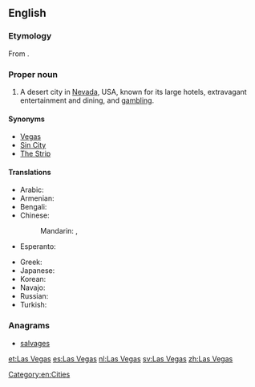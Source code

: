 ==English==
{{wikipedia}}

===Etymology===
From {{etyl|es}} {{term|las|lang=es}} {{term|vegas||the meadows|lang=es}}.

===Proper noun===
{{en-proper noun}}

# A desert city in [[Nevada]], USA, known for its large hotels, extravagant entertainment and dining, and [[gambling]].

====Synonyms====
* [[Vegas]]
* [[Sin City]]
* [[The Strip]]

====Translations====
{{trans-top|city}}
* Arabic: {{t|ar|لاس فيغاس|m|tr=las fiighas}}
* Armenian: {{t-|hy|Լաս Վեգաս|tr=Las Vegas}}
* Bengali: {{t-|bn|লাস ভেগাস|tr=Las Bhegas|sc=Beng|xs=Bengali}}
* Chinese:
*: Mandarin: {{t-|cmn|拉斯維加斯|sc=Hani}}, {{t-|cmn|拉斯维加斯|tr=Lāsīwéijiāsī|sc=Hani}}
* Esperanto: {{t|eo|Lasvegaso}}
{{trans-mid}}
* Greek: {{t|el|Λας Βέγκας|n|tr=Las Végas}}
* Japanese: {{t|ja|ラスベガス|tr=Rasubegasu}}
* Korean: {{t|ko|라스베이거스|tr=Laseubeigeoseu|sc=Hang}}
* Navajo: {{tø|nv|Naʼazhǫǫsh hátsoh}}
* Russian: {{t|ru|Лас-Вегас|m|tr=Las-Végas}}
* Turkish: {{t|tr|Las Vegas}}
{{trans-bottom}}

===Anagrams===
* [[salvages#English|salvages]]

[[Category:en:Cities]]

[[et:Las Vegas]]
[[es:Las Vegas]]
[[nl:Las Vegas]]
[[sv:Las Vegas]]
[[zh:Las Vegas]]